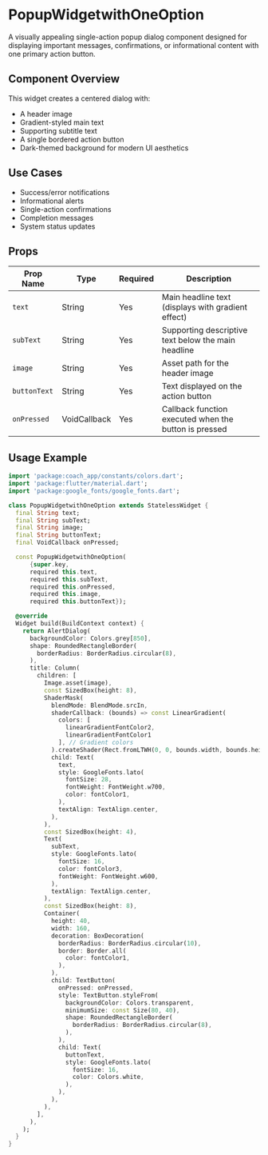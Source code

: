 
<Meta title="Components/PopupWidgetwithOneOption" />

# PopupWidgetwithOneOption

A visually appealing single-action popup dialog component designed for displaying important messages, confirmations, or informational content with one primary action button.

## Component Overview

This widget creates a centered dialog with:

- A header image
- Gradient-styled main text
- Supporting subtitle text
- A single bordered action button
- Dark-themed background for modern UI aesthetics

## Use Cases

- Success/error notifications
- Informational alerts
- Single-action confirmations
- Completion messages
- System status updates

## Props

| Prop Name    | Type         | Required | Description                                           |
| ------------ | ------------ | -------- | ----------------------------------------------------- |
| `text`       | String       | Yes      | Main headline text (displays with gradient effect)    |
| `subText`    | String       | Yes      | Supporting descriptive text below the main headline   |
| `image`      | String       | Yes      | Asset path for the header image                       |
| `buttonText` | String       | Yes      | Text displayed on the action button                   |
| `onPressed`  | VoidCallback | Yes      | Callback function executed when the button is pressed |

## Usage Example

```dart
import 'package:coach_app/constants/colors.dart';
import 'package:flutter/material.dart';
import 'package:google_fonts/google_fonts.dart';

class PopupWidgetwithOneOption extends StatelessWidget {
  final String text;
  final String subText;
  final String image;
  final String buttonText;
  final VoidCallback onPressed;

  const PopupWidgetwithOneOption(
      {super.key,
      required this.text,
      required this.subText,
      required this.onPressed,
      required this.image,
      required this.buttonText});

  @override
  Widget build(BuildContext context) {
    return AlertDialog(
      backgroundColor: Colors.grey[850],
      shape: RoundedRectangleBorder(
        borderRadius: BorderRadius.circular(8),
      ),
      title: Column(
        children: [
          Image.asset(image),
          const SizedBox(height: 8),
          ShaderMask(
            blendMode: BlendMode.srcIn,
            shaderCallback: (bounds) => const LinearGradient(
              colors: [
                linearGradientFontColor2,
                linearGradientFontColor1
              ], // Gradient colors
            ).createShader(Rect.fromLTWH(0, 0, bounds.width, bounds.height)),
            child: Text(
              text,
              style: GoogleFonts.lato(
                fontSize: 28,
                fontWeight: FontWeight.w700,
                color: fontColor1,
              ),
              textAlign: TextAlign.center,
            ),
          ),
          const SizedBox(height: 4),
          Text(
            subText,
            style: GoogleFonts.lato(
              fontSize: 16,
              color: fontColor3,
              fontWeight: FontWeight.w600,
            ),
            textAlign: TextAlign.center,
          ),
          const SizedBox(height: 8),
          Container(
            height: 40,
            width: 160,
            decoration: BoxDecoration(
              borderRadius: BorderRadius.circular(10),
              border: Border.all(
                color: fontColor1,
              ),
            ),
            child: TextButton(
              onPressed: onPressed,
              style: TextButton.styleFrom(
                backgroundColor: Colors.transparent,
                minimumSize: const Size(80, 40),
                shape: RoundedRectangleBorder(
                  borderRadius: BorderRadius.circular(8),
                ),
              ),
              child: Text(
                buttonText,
                style: GoogleFonts.lato(
                  fontSize: 16,
                  color: Colors.white,
                ),
              ),
            ),
          ),
        ],
      ),
    );
  }
}
```
